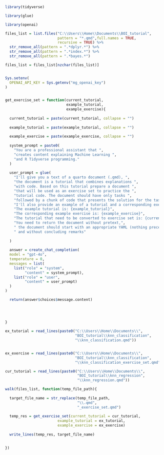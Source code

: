 
```r

library(tidyverse)

library(glue)

library(openai)

```

```r

files_list = list.files("C:\\Users\\Home\\Documents\\BOI_tutorial",
                        pattern = "*.qmd",full.names = TRUE,
                        recursive = TRUE) %>%
  str_remove_all(pattern = ".*dplyr.*") %>%
  str_remove_all(pattern = ".*index.*") %>%
  str_remove_all(pattern = ".*bayes.*")

files_list = files_list[nzchar(files_list)]



```

```r


Sys.setenv(
  OPENAI_API_KEY = Sys.getenv("mg_openai_key")
)


get_exercise_set = function(current_tutorial,
                            example_tutorial,
                            example_exercise){
  
  current_tutorial = paste(current_tutorial, collapse = "")
  
  example_tutorial = paste(example_tutorial, collapse = "")
  
  example_exercise = paste(example_exercise, collapse = "")
  
  system_prompt = paste0(
    "You are a professional assistant that ",
    "creates content explaining Machine Learning ",
    "and R Tidyverse programming."
  )
  
  user_prompt = glue(
    "I'll give you a text of a quarto document (.qmd), ",
    "the document is a tutorial that combines explanations ",
    "with code. Based on this tutorial prepare a document ",
    "that will be used as an exercise set to practice the ",
    "tutorial code. The document should have only tasks ",
    "followed by a chunk of code that presents the solution for the task.",
    "I'll also provide an example of a tutorial and a corresponding exercise set",
    "The example tutorial is: {example_tutorial}",
    "The corresponding example exercise is: {example_exercise}",
    "The tutorial that need to be converted to exercise set is: {current_tutorial}",
    "You need to return the document without pretext,",
    " the document should start with an appropriate YAML (nothing precedes ---)",
    " and without concluding remarks"
    
  )
  
  answer = create_chat_completion(
  model = "gpt-4o",
  temperature = 0,
  messages = list(
    list("role" = "system",
         "content" = system_prompt),
    list("role" = "user",
         "content" = user_prompt)
  )
)

  return(answer$choices$message.content)
  
  
  
  
}

ex_tutorial = read_lines(paste0("C:\\Users\\Home\\Documents\\",
                                "BOI_tutorial\\knn_classification",
                                "\\knn_classification.qmd"))


ex_exercise = read_lines(paste0("C:\\Users\\Home\\Documents\\",
                                "BOI_tutorial\\knn_classification",
                                "\\knn_classification_exercise_set.qmd"))

cur_tutorial = read_lines(paste0("C:\\Users\\Home\\Documents\\",
                                 "BOI_tutorial\\knn_regression",
                                 "\\knn_regression.qmd"))

walk(files_list, function(temp_file_path){
  
  target_file_name = str_replace(temp_file_path,
                                 "\\.qmd",
                                 "_exercise_set.qmd")
  
  temp_res = get_exercise_set(current_tutorial = cur_tutorial,
                        example_tutorial = ex_tutorial,
                        example_exercise = ex_exercise)
  
  write_lines(temp_res, target_file_name)

  
})


```

